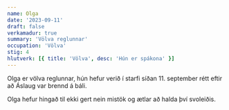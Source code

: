 ```yaml
---
name: Olga
date: '2023-09-11'
draft: false
verkamadur: true
summary: 'Völva reglunnar'
occupation: 'Völva'
stig: 4
hlutverk: [{ title: 'Völva', desc: 'Hún er spákona' }]
---
```


Olga er völva reglunnar, hún hefur verið í starfi síðan 11. september
rétt eftir að Áslaug var brennd á báli.

Olga hefur hingað til ekki gert nein mistök og ætlar að halda því svoleiðis.
